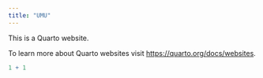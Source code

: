 ```yaml
---
title: "UMU"
---
```


This is a Quarto website.

To learn more about Quarto websites visit <https://quarto.org/docs/websites>.

```r
1 + 1
```
